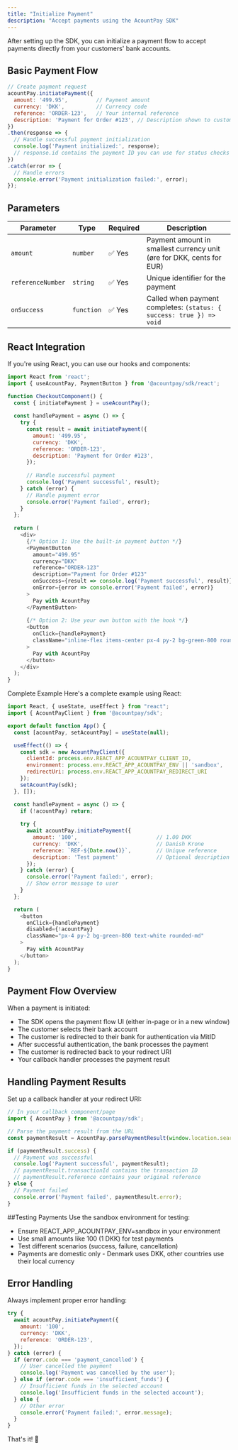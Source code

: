 ```yaml
---
title: "Initialize Payment"
description: "Accept payments using the AcountPay SDK"
---
```


After setting up the SDK, you can initialize a payment flow to accept payments directly from your customers' bank accounts.

## Basic Payment Flow

```javascript
// Create payment request
acountPay.initiatePayment({
  amount: '499.95',         // Payment amount
  currency: 'DKK',          // Currency code
  reference: 'ORDER-123',   // Your internal reference
  description: 'Payment for Order #123', // Description shown to customer
})
.then(response => {
  // Handle successful payment initialization
  console.log('Payment initialized:', response);
  // response.id contains the payment ID you can use for status checks
})
.catch(error => {
  // Handle errors
  console.error('Payment initialization failed:', error);
});
```

## Parameters

| Parameter | Type | Required | Description |
|-----------|------|----------|-------------|
| `amount` | `number` | ✅ Yes | Payment amount in smallest currency unit (øre for DKK, cents for EUR) |
| `referenceNumber` | `string` | ✅ Yes | Unique identifier for the payment |
| `onSuccess` | `function` | ✅ Yes | Called when payment completes: `(status: { success: true }) => void` |

## React Integration
If you're using React, you can use our hooks and components:
```javascript
import React from 'react';
import { useAcountPay, PaymentButton } from '@acountpay/sdk/react';

function CheckoutComponent() {
  const { initiatePayment } = useAcountPay();
  
  const handlePayment = async () => {
    try {
      const result = await initiatePayment({
        amount: '499.95',
        currency: 'DKK',
        reference: 'ORDER-123',
        description: 'Payment for Order #123',
      });
      
      // Handle successful payment
      console.log('Payment successful', result);
    } catch (error) {
      // Handle payment error
      console.error('Payment failed', error);
    }
  };
  
  return (
    <div>
      {/* Option 1: Use the built-in payment button */}
      <PaymentButton
        amount="499.95"
        currency="DKK"
        reference="ORDER-123"
        description="Payment for Order #123"
        onSuccess={result => console.log('Payment successful', result)}
        onError={error => console.error('Payment failed', error)}
      >
        Pay with AcountPay
      </PaymentButton>
      
      {/* Option 2: Use your own button with the hook */}
      <button 
        onClick={handlePayment}
        className="inline-flex items-center px-4 py-2 bg-green-800 rounded-md text-white hover:bg-green-900 transition-colors"
      >
        Pay with AcountPay
      </button>
    </div>
  );
}
```
Complete Example
Here's a complete example using React:
```javascript
import React, { useState, useEffect } from "react";
import { AcountPayClient } from '@acountpay/sdk';

export default function App() {
  const [acountPay, setAcountPay] = useState(null);

  useEffect(() => {
    const sdk = new AcountPayClient({
      clientId: process.env.REACT_APP_ACOUNTPAY_CLIENT_ID,
      environment: process.env.REACT_APP_ACOUNTPAY_ENV || 'sandbox',
      redirectUri: process.env.REACT_APP_ACOUNTPAY_REDIRECT_URI
    });
    setAcountPay(sdk);
  }, []);

  const handlePayment = async () => {
    if (!acountPay) return;
    
    try {
      await acountPay.initiatePayment({
        amount: '100',                         // 1.00 DKK
        currency: 'DKK',                       // Danish Krone
        reference: `REF-${Date.now()}`,        // Unique reference
        description: 'Test payment'            // Optional description
      });
    } catch (error) {
      console.error('Payment failed:', error);
      // Show error message to user
    }
  };

  return (
    <button 
      onClick={handlePayment} 
      disabled={!acountPay}
      className="px-4 py-2 bg-green-800 text-white rounded-md"
    >
      Pay with AcountPay
    </button>
  );
}
```

## Payment Flow Overview
When a payment is initiated:

- The SDK opens the payment flow UI (either in-page or in a new window)
- The customer selects their bank account
- The customer is redirected to their bank for authentication via MitID
- After successful authentication, the bank processes the payment
- The customer is redirected back to your redirect URI
- Your callback handler processes the payment result

## Handling Payment Results
Set up a callback handler at your redirect URI:
```javascript
// In your callback component/page
import { AcountPay } from '@acountpay/sdk';

// Parse the payment result from the URL
const paymentResult = AcountPay.parsePaymentResult(window.location.search);

if (paymentResult.success) {
  // Payment was successful
  console.log('Payment successful', paymentResult);
  // paymentResult.transactionId contains the transaction ID
  // paymentResult.reference contains your original reference
} else {
  // Payment failed
  console.error('Payment failed', paymentResult.error);
}
```

##Testing Payments
Use the sandbox environment for testing:

- Ensure REACT_APP_ACOUNTPAY_ENV=sandbox in your environment
- Use small amounts like 100 (1 DKK) for test payments
- Test different scenarios (success, failure, cancellation)
- Payments are domestic only - Denmark uses DKK, other countries use their local currency

## Error Handling
Always implement proper error handling:
```javascript
try {
  await acountPay.initiatePayment({
    amount: '100',
    currency: 'DKK',
    reference: 'ORDER-123',
  });
} catch (error) {
  if (error.code === 'payment_cancelled') {
    // User cancelled the payment
    console.log('Payment was cancelled by the user');
  } else if (error.code === 'insufficient_funds') {
    // Insufficient funds in the selected account
    console.log('Insufficient funds in the selected account');
  } else {
    // Other error
    console.error('Payment failed:', error.message);
  }
}
```
That's it! 🚀
